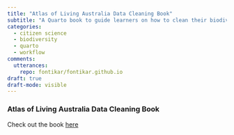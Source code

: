```yaml
---
title: "Atlas of Living Australia Data Cleaning Book"
subtitle: "A Quarto book to guide learners on how to clean their biodiversity data"
categories:
  - citizen science
  - biodiversity
  - quarto
  - workflow
comments:
  utterances:
    repo: fontikar/fontikar.github.io
draft: true
draft-mode: visible
---
```


### Atlas of Living Australia Data Cleaning Book

Check out the book [here]()


<!-- A button for the repo -->


